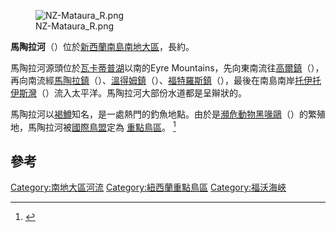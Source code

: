 {{Infobox River
  | river_name = 馬陶拉河
  | image_name = Mataura Paper Mill, New Zealand.jpg
  | caption = 此紙漿及紙品廠曾在2000年之前在馬陶拉運作。
  | origin = [[瓦卡蒂普湖|瓦卡蒂普湖]]以南的山區
  | mouth = [[托伊托伊斯灣|托伊托伊斯灣]]
  | basin_countries = [[新西蘭|新西蘭]]
  | length = {{convert|190|km|mi|abbr=on}}
  | mouth_elevation= {{convert|0.0|m|ft|0}}
  | watershed = <!--{{convert|13701|km2|abbr=on}} to Mercer<ref> http://www.ew.govt.nz/Environmental-information</ref>-->
}}

[[Image:NZ-Mataura_R.png|thumb]]

'''馬陶拉河'''（{{lang-en|Mataura River}}）位於[[新西蘭|新西蘭]][[南島_(新西蘭)|南島]][[南地大區|南地大區]]，長約{{convert|190|km|mi}}。

馬陶拉河源頭位於[[瓦卡蒂普湖|瓦卡蒂普湖]]以南的Eyre Mountains，先向東南流往[[高爾鎮|高爾鎮]]（{{lang-en|Gore}}），再向南流經[[馬陶拉鎮|馬陶拉鎮]]（{{lang-en|Mataura}}）、[[溫得姆鎮_(新西蘭)|溫得姆鎮]]（{{lang-en|Wyndham}}）、[[福特羅斯鎮_(新西蘭)|福特羅斯鎮]]（{{lang-en|Fortrose}}），最後在南島南岸[[托伊托伊斯灣|托伊托伊斯灣]]（{{lang-en|Toetoes Bay}}）流入太平洋。馬陶拉河大部份水道都是呈辮狀的。

馬陶拉河以[[褐鱒|褐鱒]]知名，是一處熱門的釣魚地點。由於是[[瀕危物種|瀕危動物]][[黑喙鷗|黑喙鷗]]（{{lang-en|black-billed gull}}）的繁殖地，馬陶拉河被[[國際鳥盟|國際鳥盟]]定為 [[重點鳥區|重點鳥區]]。 <ref name=bli>{{cite web |url= http://www.birdlife.org |title= 馬陶拉河 |accessdate= 2012-11-15 |work= BirdLife data zone: Important Bird Areas |first=  |last=  |publisher= 國際鳥盟 |date= 2012 |archive-date= 2007-07-10 |archive-url= https://www.webcitation.org/5QE8rvIqH?url=http://www.birdlife.org/ |dead-url= no }}{{en}}</ref>

==參考==
{{Reflist}}

{{coord|46|34|S|168|43|E|display=title|region:NZ_type:river_source:GNS-enwiki}}

{{DEFAULTSORT:Mataura River}}
[[Category:南地大區河流|Category:南地大區河流]]
[[Category:紐西蘭重點鳥區|Category:紐西蘭重點鳥區]]
[[Category:福沃海峽|Category:福沃海峽]]

{{NewZealand-geo-stub}}
